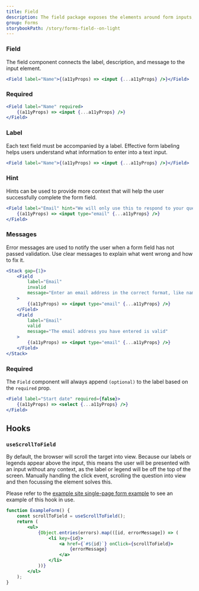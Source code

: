 ```yaml
---
title: Field
description: The field package exposes the elements around form inputs, and an API to compose them.
group: Forms
storybookPath: /story/forms-field--on-light
---
```


### Field

The field component connects the label, description, and message to the input element.

```jsx live
<Field label="Name">{(a11yProps) => <input {...a11yProps} />}</Field>
```

### Required

```jsx live
<Field label="Name" required>
	{(a11yProps) => <input {...a11yProps} />}
</Field>
```

### Label

Each text field must be accompanied by a label. Effective form labeling helps users understand what information to enter into a text input.

```jsx live
<Field label="Name">{(a11yProps) => <input {...a11yProps} />}</Field>
```

### Hint

Hints can be used to provide more context that will help the user successfully complete the form field.

```jsx live
<Field label="Email" hint="We will only use this to respond to your question">
	{(a11yProps) => <input type="email" {...a11yProps} />}
</Field>
```

### Messages

Error messages are used to notify the user when a form field has not passed validation. Use clear messages to explain what went wrong and how to fix it.

```jsx live
<Stack gap={1}>
	<Field
		label="Email"
		invalid
		message="Enter an email address in the correct format, like name@example.com"
	>
		{(a11yProps) => <input type="email" {...a11yProps} />}
	</Field>
	<Field
		label="Email"
		valid
		message="The email address you have entered is valid"
	>
		{(a11yProps) => <input type="email" {...a11yProps} />}
	</Field>
</Stack>
```

### Required

The `Field` component will always append `(optional)` to the label based on the `required` prop.

```jsx live
<Field label="Start date" required={false}>
	{(a11yProps) => <select {...a11yProps} />}
</Field>
```

## Hooks

### `useScrollToField`

By default, the browser will scroll the target into view. Because our labels or legends appear above the input, this means the user will be presented with an input without any context, as the label or legend will be off the top of the screen. Manually handling the click event, scrolling the question into view and then focussing the element solves this.

Please refer to the [example site single-page form example](https://steelthreads.github.io/agds-next/example-site/single-page-form) to see an example of this hook in use.

```jsx
function ExampleForm() {
	const scrollToField = useScrollToField();
	return (
		<ul>
			{Object.entries(errors).map(([id, errorMessage]) => (
				<li key={id}>
					<a href={`#${id}`} onClick={scrollToField}>
						{errorMessage}
					</a>
				</li>
			))}
		</ul>
	);
}
```
